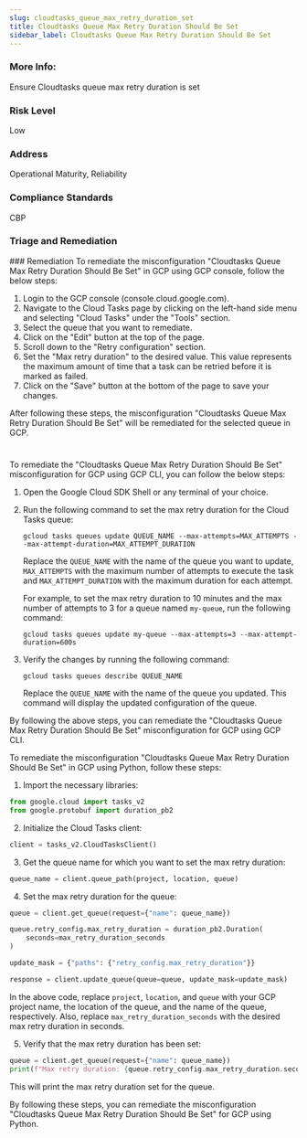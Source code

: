 ```yaml
---
slug: cloudtasks_queue_max_retry_duration_set
title: Cloudtasks Queue Max Retry Duration Should Be Set
sidebar_label: Cloudtasks Queue Max Retry Duration Should Be Set
---
```


### More Info:

Ensure Cloudtasks queue max retry duration is set

### Risk Level

Low

### Address

Operational Maturity, Reliability

### Compliance Standards

CBP

### Triage and Remediation
<Tabs>
<Tab title='Remediation'>
### Remediation

<AccordionGroup>
<Accordion title='Using Console' defaultOpen='true'>
To remediate the misconfiguration "Cloudtasks Queue Max Retry Duration Should Be Set" in GCP using GCP console, follow the below steps:

1. Login to the GCP console (console.cloud.google.com).
2. Navigate to the Cloud Tasks page by clicking on the left-hand side menu and selecting "Cloud Tasks" under the "Tools" section.
3. Select the queue that you want to remediate.
4. Click on the "Edit" button at the top of the page.
5. Scroll down to the "Retry configuration" section.
6. Set the "Max retry duration" to the desired value. This value represents the maximum amount of time that a task can be retried before it is marked as failed.
7. Click on the "Save" button at the bottom of the page to save your changes.

After following these steps, the misconfiguration "Cloudtasks Queue Max Retry Duration Should Be Set" will be remediated for the selected queue in GCP.

#
</Accordion>

<Accordion title='Using CLI'>
To remediate the "Cloudtasks Queue Max Retry Duration Should Be Set" misconfiguration for GCP using GCP CLI, you can follow the below steps:

1. Open the Google Cloud SDK Shell or any terminal of your choice.

2. Run the following command to set the max retry duration for the Cloud Tasks queue:

   ```
   gcloud tasks queues update QUEUE_NAME --max-attempts=MAX_ATTEMPTS --max-attempt-duration=MAX_ATTEMPT_DURATION
   ```

   Replace the `QUEUE_NAME` with the name of the queue you want to update, `MAX_ATTEMPTS` with the maximum number of attempts to execute the task and `MAX_ATTEMPT_DURATION` with the maximum duration for each attempt.

   For example, to set the max retry duration to 10 minutes and the max number of attempts to 3 for a queue named `my-queue`, run the following command:

   ```
   gcloud tasks queues update my-queue --max-attempts=3 --max-attempt-duration=600s
   ```

3. Verify the changes by running the following command:

   ```
   gcloud tasks queues describe QUEUE_NAME
   ```

   Replace the `QUEUE_NAME` with the name of the queue you updated. This command will display the updated configuration of the queue.

By following the above steps, you can remediate the "Cloudtasks Queue Max Retry Duration Should Be Set" misconfiguration for GCP using GCP CLI.
</Accordion>

<Accordion title='Using Python'>
To remediate the misconfiguration "Cloudtasks Queue Max Retry Duration Should Be Set" in GCP using Python, follow these steps:

1. Import the necessary libraries:

```python
from google.cloud import tasks_v2
from google.protobuf import duration_pb2
```

2. Initialize the Cloud Tasks client:

```python
client = tasks_v2.CloudTasksClient()
```

3. Get the queue name for which you want to set the max retry duration:

```python
queue_name = client.queue_path(project, location, queue)
```

4. Set the max retry duration for the queue:

```python
queue = client.get_queue(request={"name": queue_name})

queue.retry_config.max_retry_duration = duration_pb2.Duration(
    seconds=max_retry_duration_seconds
)

update_mask = {"paths": {"retry_config.max_retry_duration"}}

response = client.update_queue(queue=queue, update_mask=update_mask)
```

In the above code, replace `project`, `location`, and `queue` with your GCP project name, the location of the queue, and the name of the queue, respectively. Also, replace `max_retry_duration_seconds` with the desired max retry duration in seconds.

5. Verify that the max retry duration has been set:

```python
queue = client.get_queue(request={"name": queue_name})
print(f"Max retry duration: {queue.retry_config.max_retry_duration.seconds}s")
```

This will print the max retry duration set for the queue.

By following these steps, you can remediate the misconfiguration "Cloudtasks Queue Max Retry Duration Should Be Set" for GCP using Python.
</Accordion>

</AccordionGroup>
</Tab>
</Tabs>

